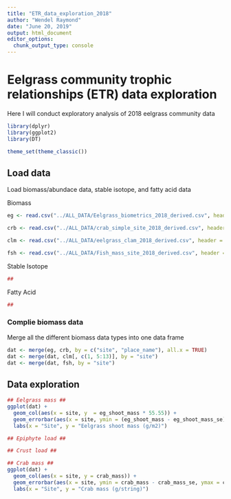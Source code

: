 ```yaml
---
title: "ETR_data_exploration_2018"
author: "Wendel Raymond"
date: "June 20, 2019"
output: html_document
editor_options: 
  chunk_output_type: console
---
```


# Eelgrass community trophic relationships (ETR) data exploration
Here I will conduct exploratory analysis of 2018 eelgrass community data

```r
library(dplyr)
library(ggplot2)
library(DT)

theme_set(theme_classic())
```

## Load data
Load biomass/abundace data, stable isotope, and fatty acid data

Biomass
```r
eg <- read.csv("../ALL_DATA/Eelgrass_biometrics_2018_derived.csv", header = TRUE, stringsAsFactors = FALSE)

crb <- read.csv("../ALL_DATA/crab_simple_site_2018_derived.csv", header = TRUE, stringsAsFactors = FALSE)

clm <- read.csv("../ALL_DATA/eelgrass_clam_2018_derived.csv", header = TRUE, stringsAsFactors = FALSE)

fsh <- read.csv("../ALL_DATA/Fish_mass_site_2018_derived.csv", header = TRUE, stringsAsFactors = FALSE)
```

Stable Isotope
```r
##
```

Fatty Acid
```r
##
```

### Complie biomass data
Merge all the different biomass data types into one data frame
```r
dat <- merge(eg, crb, by = c("site", "place_name"), all.x = TRUE)
dat <- merge(dat, clm[, c(1, 5:13)], by = "site")
dat <- merge(dat, fsh, by = "site")
```

## Data exploration
```r
## Eelgrass mass ##
ggplot(dat) +
  geom_col(aes(x = site, y  = eg_shoot_mass * 55.55)) +
  geom_errorbar(aes(x = site, ymin = (eg_shoot_mass - eg_shoot_mass_se) * 55.55, ymax = (eg_shoot_mass + eg_shoot_mass_se) * 55.55), width = 0) +
  labs(x = "Site", y = "Eelgrass shoot mass (g/m2)")

## Epiphyte load ##

## Crust load ##

## Crab mass ##
ggplot(dat) +
  geom_col(aes(x = site, y = crab_mass)) +
  geom_errorbar(aes(x = site, ymin = crab_mass - crab_mass_se, ymax = crab_mass + crab_mass_se, width = 0)) +
  labs(x = "Site", y = "Crab mass (g/string)")
```


